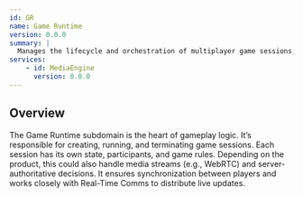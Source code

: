 ```yaml
---
id: GR
name: Game Runtime
version: 0.0.0
summary: |
  Manages the lifecycle and orchestration of multiplayer game sessions, including state, rules, and media handling.
services:
    - id: MediaEngine
      version: 0.0.0
---
```


## Overview

The Game Runtime subdomain is the heart of gameplay logic.
It’s responsible for creating, running, and terminating game sessions.
Each session has its own state, participants, and game rules.
Depending on the product, this could also handle media streams (e.g., WebRTC) and server-authoritative decisions.
It ensures synchronization between players and works closely with Real-Time Comms to distribute live updates.

<NodeGraph />
